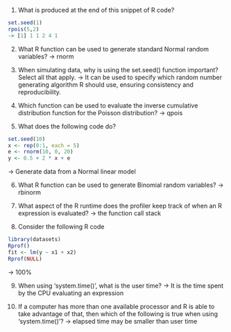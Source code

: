 
1. What is produced at the end of this snippet of R code?
```r
set.seed(1)
rpois(5,2)
-> [1] 1 1 2 4 1
```

2. What R function can be used to generate standard Normal random variables?
-> rnorm

3. When simulating data, why is using the set.seed() function important? Select all that apply.
-> It can be used to specify which random number generating algorithm R should use, ensuring consistency and reproducibility.

4. Which function can be used to evaluate the inverse cumulative distribution function for the Poisson distribution?
-> qpois

5. What does the following code do?
```r
set.seed(10)
x <- rep(0:1, each = 5)
e <- rnorm(10, 0, 20)
y <- 0.5 + 2 * x + e
```
-> Generate data from a Normal linear model

6. What R function can be used to generate Binomial random variables?
-> rbinorm

7. What aspect of the R runtime does the profiler keep track of when an R expression is evaluated?
-> the function call stack

8. Consider the following R code
```r
library(datasets)
Rprof()
fit <- lm(y ~ x1 + x2)
Rprof(NULL)
```

-> 100%

9. When using 'system.time()', what is the user time?
-> It is the time spent by the CPU evaluating an expression

10. If a computer has more than one available processor and R is able to take advantage of that, then which of the following is true when using 'system.time()'?
-> elapsed time may be smaller than user time
